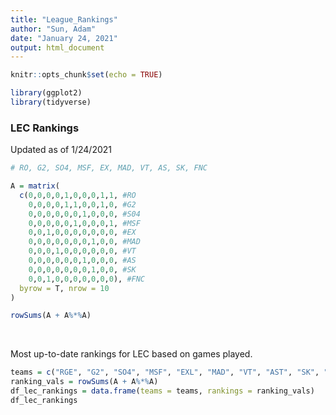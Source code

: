 ```yaml
---
title: "League_Rankings"
author: "Sun, Adam"
date: "January 24, 2021"
output: html_document
---
```


```r
knitr::opts_chunk$set(echo = TRUE)

library(ggplot2)
library(tidyverse)

```


### LEC Rankings

Updated as of 1/24/2021

```r
# RO, G2, SO4, MSF, EX, MAD, VT, AS, SK, FNC

A = matrix(
  c(0,0,0,0,1,0,0,0,1,1, #RO
    0,0,0,0,1,1,0,0,1,0, #G2
    0,0,0,0,0,0,1,0,0,0, #S04
    0,0,0,0,0,1,0,0,0,1, #MSF
    0,0,1,0,0,0,0,0,0,0, #EX
    0,0,0,0,0,0,0,1,0,0, #MAD
    0,0,0,1,0,0,0,0,0,0, #VT
    0,0,0,0,0,0,1,0,0,0, #AS
    0,0,0,0,0,0,0,1,0,0, #SK
    0,0,1,0,0,0,0,0,0,0), #FNC
  byrow = T, nrow = 10
)

rowSums(A + A%*%A)

```

<br>

Most up-to-date rankings for LEC based on games played. 

```r

teams = c("RGE", "G2", "SO4", "MSF", "EXL", "MAD", "VT", "AST", "SK", "FNC")
ranking_vals = rowSums(A + A%*%A)
df_lec_rankings = data.frame(teams = teams, rankings = ranking_vals)
df_lec_rankings

```


